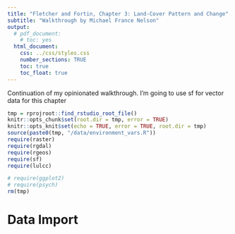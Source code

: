 ```yaml
---
title: "Fletcher and Fortin, Chapter 3: Land-Cover Pattern and Change"
subtitle: "Walkthrough by Michael France Nelson"
output: 
  # pdf_document:
    # toc: yes
  html_document:
    css: ../css/styles.css
    number_sections: TRUE
    toc: true
    toc_float: true
---
```



Continuation of my opinionated walkthrough.
I'm going to use sf for vector data for this chapter


```r
tmp = rprojroot::find_rstudio_root_file()
knitr::opts_chunk$set(root.dir = tmp, error = TRUE)
knitr::opts_knit$set(echo = TRUE, error = TRUE, root.dir = tmp)
source(paste0(tmp, "/data/environment_vars.R"))
require(raster)
require(rgdal)
require(rgeos)
require(sf)
require(lulcc)

# require(ggplot2)
# require(psych)
rm(tmp)
```

# Data Import






#








#



